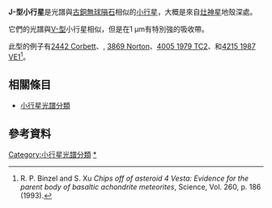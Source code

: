 ''' J-型小行星'''是光譜與[[古銅無球隕石|古銅無球隕石]]相似的[[小行星|小行星]]，大概是來自[[灶神星|灶神星]]地殼深處。

它們的光譜與[[V-型小行星|V-型]]小行星相似，但是在1 μm有特別強的吸收帶。

此型的例子有[[小行星2442|2442 Corbett]]、, [[小行星3869|3869 Norton]]、[[小行星4005|4005 1979 TC2]]、和[[行星4215|4215 1987 VE1]]<ref name=BinzelXu>R. P. Binzel and S. Xu ''Chips off of asteroid 4 Vesta: Evidence for the parent body of basaltic achondrite meteorites'', Science, Vol. 260, p. 186 (1993).</ref>。

== 相關條目 ==
*[[小行星光譜分類|小行星光譜分類]]

== 參考資料 ==
<references/>

{{小行星}}
{{小天體}}

{{DEFAULTSORT:J-Type Asteroid}}
[[Category:小行星光譜分類|Category:小行星光譜分類]]
[[Category:J-型小行星|*]]

{{Asteroid-stub}}